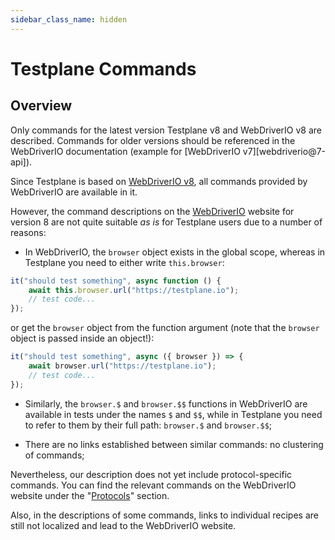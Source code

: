 ```yaml
---
sidebar_class_name: hidden
---
```



# Testplane Commands

## Overview

<Admonition type="warning">
    Only commands for the latest version Testplane v8 and WebDriverIO v8 are described. Commands for
    older versions should be referenced in the WebDriverIO documentation (example for [WebDriverIO
    v7][webdriverio@7-api]).
</Admonition>

Since Testplane is based on [WebDriverIO v8][webdriverio-api], all commands provided by WebDriverIO are available in it.

However, the command descriptions on the [WebDriverIO][webdriverio-api] website for version 8 are not quite suitable _as is_ for Testplane users due to a number of reasons:

-   In WebDriverIO, the `browser` object exists in the global scope, whereas in Testplane you need to either write `this.browser`:

```javascript
it("should test something", async function () {
    await this.browser.url("https://testplane.io");
    // test code...
});
```

or get the `browser` object from the function argument (note that the `browser` object is passed inside an object!):

```javascript
it("should test something", async ({ browser }) => {
    await browser.url("https://testplane.io");
    // test code...
});
```

-   Similarly, the `browser.$` and `browser.$$` functions in WebDriverIO are available in tests under the names `$` and `$$`, while in Testplane you need to refer to them by their full path: `browser.$` and `browser.$$`;

-   There are no links established between similar commands: no clustering of commands;

Nevertheless, our description does not yet include protocol-specific commands. You can find the relevant commands on the WebDriverIO website under the "[Protocols][webdriverio-protocols]" section.

Also, in the descriptions of some commands, links to individual recipes are still not localized and lead to the WebDriverIO website.

[webdriverio@7-api]: https://webdriver.io/docs/api
[webdriverio-api]: https://webdriver.io/docs/api
[webdriverio-protocols]: https://webdriver.io/docs/api/webdriver
